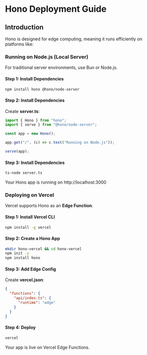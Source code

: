 # Hono Deployment Guide

## Introduction

Hono is designed for edge computing, meaning it runs efficiently on platforms like:

### Running on Node.js (Local Server)

For traditional server environments, use Bun or Node.js.

#### Step 1: Install Dependencies

```sh
npm install hono @hono/node-server

```

#### Step 2: Install Dependencies

Create **server.ts**:

```ts
import { Hono } from "hono";
import { serve } from "@hono/node-server";

const app = new Hono();

app.get("/", (c) => c.text("Running on Node.js"));

serve(app);
```

#### Step 3: Install Dependencies

```sh
ts-node server.ts
```

Your Hono app is running on http://localhost:3000

### Deploying on Vercel

Vercel supports Hono as an **Edge Function**.

#### Step 1: Install Vercel CLI

```sh
npm install -g vercel
```

#### Step 2: Create a Hono App

```sh
mkdir hono-vercel && cd hono-vercel
npm init -y
npm install hono

```

#### Step 3: Add Edge Config

Create **vercel.json**:

```json
{
  "functions": {
    "api/index.ts": {
      "runtime": "edge"
    }
  }
}
```

#### Step 4: Deploy

```sh
vercel

```

Your app is live on Vercel Edge Functions.
